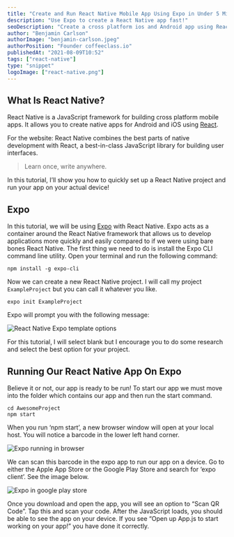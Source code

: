 ```yaml
---
title: "Create and Run React Native Mobile App Using Expo in Under 5 Minutes!"
description: "Use Expo to create a React Native app fast!"
seoDescription: "Create a cross platform ios and Android app using React Native and run it using Expo."
author: "Benjamin Carlson"
authorImage: "benjamin-carlson.jpeg"
authorPosition: "Founder coffeeclass.io"
publishedAt: "2021-08-09T10:52"
tags: ["react-native"]
type: "snippet"
logoImage: ["react-native.png"]
---
```


## What Is React Native?

React Native is a JavaScript framework for building cross platform mobile apps. It allows you to create native apps for Android and iOS using [React](https://reactjs.org/).

For the website: React Native combines the best parts of native development with React, a best-in-class JavaScript library for building user interfaces.

> Learn once, write anywhere.

In this tutorial, I’ll show you how to quickly set up a React Native project and run your app on your actual device!

## Expo

In this tutorial, we will be using [Expo](https://expo.dev/) with React Native. Expo acts as a container around the React Native framework that allows us to develop applications more quickly and easily compared to if we were using bare bones React Native. The first thing we need to do is install the Expo CLI command line utility. Open your terminal and run the following command:

```shell
npm install -g expo-cli
```

Now we can create a new React Native project. I will call my project `ExampleProject` but you can call it whatever you like.

```shell
expo init ExampleProject
```

Expo will prompt you with the following message:

![React Native Expo template options](/content/articles/how-to-create-react-native-app/2.png)

For this tutorial, I will select blank but I encourage you to do some research and select the best option for your project.

## Running Our React Native App On Expo

Believe it or not, our app is ready to be run! To start our app we must move into the folder which contains our app and then run the start command.

```shell
cd AwesomeProject
npm start
```

When you run ‘npm start’, a new browser window will open at your local host. You will notice a barcode in the lower left hand corner.

![Expo running in browser](/content/articles/how-to-create-react-native-app/3.png)

We can scan this barcode in the expo app to run our app on a device. Go to either the Apple App Store or the Google Play Store and search for ‘expo client’. See the image below.

![Expo in google play store](/content/articles/how-to-create-react-native-app/4.png)

Once you download and open the app, you will see an option to “Scan QR Code”. Tap this and scan your code. After the JavaScript loads, you should be able to see the app on your device. If you see “Open up App.js to start working on your app!” you have done it correctly.
